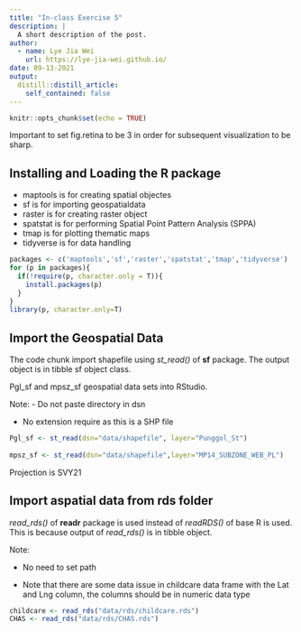 ```yaml
---
title: "In-class Exercise 5"
description: |
  A short description of the post.
author:
  - name: Lye Jia Wei
    url: https://lye-jia-wei.github.io/
date: 09-13-2021
output:
  distill::distill_article:
    self_contained: false
---
```



```r
knitr::opts_chunk$set(echo = TRUE)
```

Important to set fig.retina to be 3 in order for subsequent visualization to be
sharp.


## Installing and Loading the R package

- maptools is for creating spatial objectes 
- sf is for importing geospatialdata 
- raster is for creating raster object
- spatstat is for performing Spatial Point Pattern Analysis (SPPA)
- tmap is for plotting thematic maps
- tidyverse is for data handling

```r

packages <- c('maptools','sf','raster','spatstat','tmap','tidyverse')
for (p in packages){
  if(!require(p, character.only = T)){
    install.packages(p)
  }
}
library(p, character.only=T)

```

## Import the Geospatial Data

The code chunk import shapefile using *st_read()* of **sf** package. The output object
is in tibble sf object class. 

Pgl_sf and mpsz_sf geospatial data sets into RStudio. 

Note: 
- Do not paste directory in dsn

- No extension require as this is a SHP file 

```r
Pgl_sf <- st_read(dsn="data/shapefile", layer="Punggol_St")
                                                                                                                                           
mpsz_sf <- st_read(dsn="data/shapefile",layer="MP14_SUBZONE_WEB_PL")
```

Projection is SVY21 

## Import aspatial data from rds folder

*read_rds()* of **readr** package is used instead of *readRDS()* of base R is used. This
is because output of *read_rds()* is in tibble object. 

Note:

- No need to set path

- Note that there are some data issue in childcare data frame with the Lat and Lng
column, the columns should be in numeric data type 

```r
childcare <- read_rds("data/rds/childcare.rds")
CHAS <- read_rds("data/rds/CHAS.rds")
```
